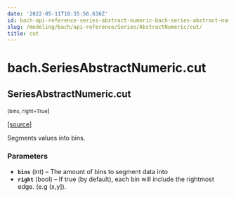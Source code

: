 ```yaml
---
date: '2022-05-11T18:35:56.636Z'
id: bach-api-reference-series-abstract-numeric-bach-series-abstract-numeric-cut
slug: /modeling/bach/api-reference/Series/AbstractNumeric/cut/
title: cut
---
```


# bach.SeriesAbstractNumeric.cut

<div className="method">

## <span className="additional-name">SeriesAbstractNumeric.</span><span className="name">cut</span>

<small className="parameter-list">(<span className="parameter" id="bins">bins</span>, <span className="parameter" id="right">right=True</span></small>)


&#8203;<span className="view-source">[[source]](https://github.com/objectiv/objectiv-analytics/blob/main/bach/bach/series/series_numeric.py)</span>

<div className="content">

Segments values into bins.


### Parameters

* **`bins`** (int) – The amount of bins to segment data into
* **`right`** (bool) – If true (by default), each bin will include the rightmost edge. (e.g (x,y]).



</div>


</div>

